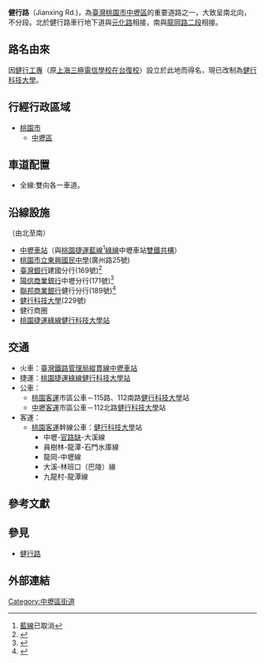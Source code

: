 {{Infobox TwRoad2|
|bgcolorh=darkgreen
|colorh=white
|code=
|name=健行路
|enname=Jianxing Road
|level=市區道路
|length=0.68
|lastext=
|speedhigh=
|line=
|start=[[File:ROC_Taiwan_Railways_Administration_Logo.svg|18px]][[中壢車站|中壢車站]]後站
|end=[[龍岡路|龍岡路二段]]
|junc=[[中北路|中北路二段]]、[[長沙路_(中壢區)|長沙路]]、<br>[[龍岡路|龍岡路二段]]
|img=
|cap=
|size=
|left=元化路
|leftlink=元化路
|right=
|rightlink=
|leftdirection=N
|rightdirection=
|sec=
}}
'''健行路'''（Jianxing Rd.)，為[[臺灣|臺灣]][[桃園市|桃園市]][[中壢區|中壢區]]的重要道路之一，大致呈南北向，不分段。北於健行路車行地下道與[[元化路|元化路]]相接，南與[[龍岡路|龍岡路二段]]相接。

== 路名由來 ==
因[[健行科技大學|健行工專]]（原[[上海|上海]][[三極電信學校|三極電信學校]][[在台復校|在台復校]]）設立於此地而得名，現已改制為[[健行科技大學|健行科技大學]]。

== 行經行政區域 ==
*[[桃園市|桃園市]]
**[[中壢區|中壢區]]

== 車道配置 ==
*全線:雙向各一車道。

== 沿線設施 ==
（由北至南）
*[[中壢車站|中壢車站]]（與[[桃園捷運|桃園捷運]][[桃園捷運藍線|藍線]]<ref>[[桃園捷運藍線|藍線]]已取消</ref>[[桃園捷運綠線|綠線]]中壢車站[[共構與共站|雙鐵共構]]）
*[[桃園市立東興國民中學|桃園市立東興國民中學]](廣州路25號)
*[[臺灣銀行|臺灣銀行]]建國分行(169號)<ref>{{Cite web |url=http://bot.map.com.tw/st/OBJInfo.asp?sno=1724 |title=臺灣銀行-國內服務據點-建國分行 |accessdate=2016-05-12 |archive-date=2016-06-01 |archive-url=https://web.archive.org/web/20160601150600/http://bot.map.com.tw/st/OBJInfo.asp?sno=1724 |dead-url=no }}</ref>
*[[陽信商業銀行|陽信商業銀行]]中壢分行(171號)<ref>{{Cite web |url=https://www.sunnybank.com.tw/Branches.asp?lmenuid=5&smenuid=99&areaid=1&page=3 |title=陽信銀行 WELCOME TO SUNNY BANK - 業務服務 / 總分支機構-北部地區 |access-date=2016-05-12 |archive-url=https://web.archive.org/web/20160602194245/https://www.sunnybank.com.tw/Branches.asp?lmenuid=5&smenuid=99&areaid=1&page=3 |archive-date=2016-06-02 |dead-url=yes }}</ref>
*[[聯邦商業銀行|聯邦商業銀行]]健行分行(189號)<ref>{{Cite web |url=https://mybank.ubot.com.tw/ |title=聯邦銀行個人金融網 |accessdate=2016-05-12 |archive-date=2020-11-01 |archive-url=https://web.archive.org/web/20201101183539/https://mybank.ubot.com.tw/ |dead-url=no }}</ref>
*[[健行科技大學|健行科技大學]](229號)
*健行商圈
*[[桃園捷運|桃園捷運]][[桃園捷運綠線|綠線]][[健行科技大學車站|健行科技大學站]]

== 交通 ==
*火車：[[臺灣鐵路管理局|臺灣鐵路管理局]][[縱貫線_(北段)|縱貫線]][[中壢車站|中壢車站]]
*捷運：[[桃園捷運|桃園捷運]][[桃園捷運綠線|綠線]][[健行科技大學站|健行科技大學站]]
*公車：
**[[桃園客運|桃園客運]]市區公車－115路、112南路[[健行科技大學|健行科技大學]]站
**[[中壢客運|中壢客運]]市區公車－112北路[[健行科技大學|健行科技大學]]站
*客運：
**[[桃園客運|桃園客運]]幹線公車：[[健行科技大學|健行科技大學]]站
***中壢-[[官路缺|官路缺]]-大溪線
***員樹林-龍潭-石門水庫線
***龍岡-中壢線
***大溪-林班口（巴陵）線
***九龍村-龍潭線

==參考文獻==
{{reflist}}

== 參見 ==
*[[健行路|健行路]]

==外部連結==
{{Zhongli_City_Main_Roads}}

[[Category:中壢區街道|Category:中壢區街道]]